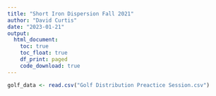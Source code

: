 ```yaml
---
title: "Short Iron Dispersion Fall 2021"
author: "David Curtis"
date: "2023-01-21"
output: 
  html_document:
    toc: true
    toc_float: true
    df_print: paged
    code_download: true
---
```


```r
golf_data <- read.csv("Golf Distribution Preactice Session.csv")
```



